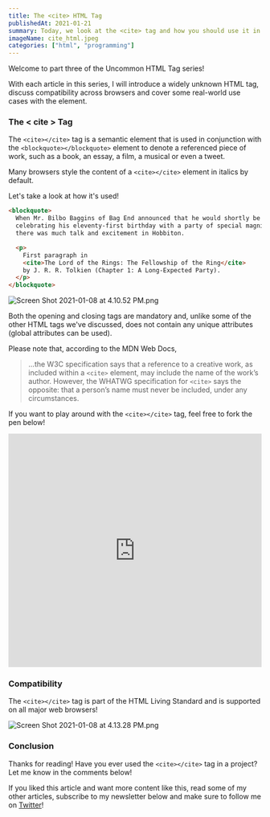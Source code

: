 ```yaml
---
title: The <cite> HTML Tag
publishedAt: 2021-01-21
summary: Today, we look at the <cite> tag and how you should use it in your projects.
imageName: cite_html.jpeg
categories: ["html", "programming"]
---
```


Welcome to part three of the Uncommon HTML Tag series!

With each article in this series, I will introduce a widely unknown HTML tag, discuss compatibility across browsers and cover some real-world use cases with the element.

### The < cite > Tag

The `<cite></cite>` tag is a semantic element that is used in conjunction with the `<blockquote></blockquote>` element to denote a referenced piece of work, such as a book, an essay, a film, a musical or even a tweet.

Many browsers style the content of a `<cite></cite>` element in italics by default.

Let's take a look at how it's used!

```html
<blockquote>
  When Mr. Bilbo Baggins of Bag End announced that he would shortly be
  celebrating his eleventy-first birthday with a party of special magnificence,
  there was much talk and excitement in Hobbiton.

  <p>
    First paragraph in
    <cite>The Lord of the Rings: The Fellowship of the Ring</cite>
    by J. R. R. Tolkien (Chapter 1: A Long-Expected Party).
  </p>
</blockquote>
```

![Screen Shot 2021-01-08 at 4.10.52 PM.png](https://cdn.hashnode.com/res/hashnode/image/upload/v1610144211782/9ln9K8ugt.png)

Both the opening and closing tags are mandatory and, unlike some of the other HTML tags we've discussed, does not contain any unique attributes (global attributes can be used).

Please note that, according to the MDN Web Docs,

> ...the W3C specification says that a reference to a creative work, as included within a `<cite>` element, may include the name of the work’s author. However, the WHATWG specification for `<cite>` says the opposite: that a person’s name must never be included, under any circumstances.

If you want to play around with the `<cite></cite>` tag, feel free to fork the pen below!

<iframe
  height="465"
  width="100%"
  scrolling="no"
  title="The cite HTML Tag"
  src="https://codepen.io/braydoncoyer/embed/yLaqPoY?height=265&theme-id=light&default-tab=html,result"
  frameBorder="no"
  loading="lazy"
  allowtransparency="true"
  allowFullScreen={true}
>
  See the Pen{" "}
  <a href="https://codepen.io/braydoncoyer/pen/yLaqPoY">The cite HTML Tag</a> by
  Omar Shayk (<a href="https://codepen.io/braydoncoyer">@braydoncoyer</a>) on{" "}
  <a href="https://codepen.io">CodePen</a>.
</iframe>

### Compatibility

The `<cite></cite>` tag is part of the HTML Living Standard and is supported on all major web browsers!

![Screen Shot 2021-01-08 at 4.13.28 PM.png](https://cdn.hashnode.com/res/hashnode/image/upload/v1610144223593/2BfA0ckvk.png)

### Conclusion

Thanks for reading! Have you ever used the `<cite></cite>` tag in a project? Let me know in the comments below!

If you liked this article and want more content like this, read some of my other articles, subscribe to my newsletter below and make sure to follow me on [Twitter](https://twitter.com/OmarCoyer)!
